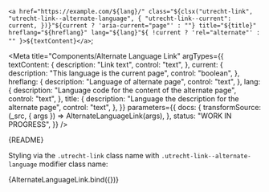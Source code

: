 <!--
@license EUPL-1.2
Copyright (c) 2021 Gemeente Utrecht
Copyright (c) 2021 Robbert Broersma
-->




  `<a href="https://example.com/${lang}/" class="${clsx("utrecht-link", "utrecht-link--alternate-language", {
    "utrecht-link--current": current,
  })}"${current ? 'aria-current="page"' : ""} title="${title}" hreflang="${hreflang}" lang="${lang}"${
    !current ? 'rel="alternate"' : ""
  }>${textContent}</a>`;

<Meta
  title="Components/Alternate Language Link"
  argTypes={{
    textContent: {
      description: "Link text",
      control: "text",
    },
    current: {
      description: "This language is the current page",
      control: "boolean",
    },
    hreflang: {
      description: "Language of alternate page",
      control: "text",
    },
    lang: {
      description: "Language code for the content of the alternate page",
      control: "text",
    },
    title: {
      description: "Language the description for the alternate page",
      control: "text",
    },
  }}
  parameters={{
    docs: {
      transformSource: (_src, { args }) => AlternateLanguageLink(args),
    },
    status: "WORK IN PROGRESS",
  }}
/>

<Description>{README}</Description>

Styling via the `.utrecht-link` class name with `.utrecht-link--alternate-language` modifier class name:

<Canvas>
  <Story
    name="Alternate Language Link"
    args={{ textContent: "EN", title: "This page in English", lang: "en", current: true, hreflang: "en" }}
  >
    {AlternateLanguageLink.bind({})}
  </Story>
</Canvas>

<ArgsTable story="Alternate Language Link" />

